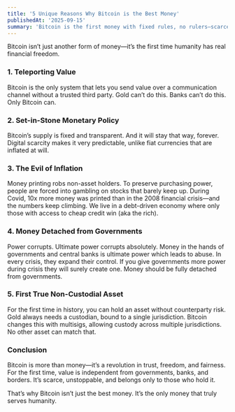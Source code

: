 ```yaml
---
title: '5 Unique Reasons Why Bitcoin is the Best Money'
publishedAt: '2025-09-15'
summary: 'Bitcoin is the first money with fixed rules, no rulers—scarce, borderless, and free from control'
---
```


Bitcoin isn’t just another form of money—it’s the first time humanity has real financial freedom.

### **1. Teleporting Value**

Bitcoin is the only system that lets you send value over a communication channel without a trusted third party. Gold can’t do this. Banks can’t do this. Only Bitcoin can.

### **2. Set-in-Stone Monetary Policy**

Bitcoin’s supply is fixed and transparent. And it will stay that way, forever. Digital scarcity makes it very predictable, unlike fiat currencies that are inflated at will.

### **3. The Evil of Inflation**

Money printing robs non-asset holders. To preserve purchasing power, people are forced into gambling on stocks that barely keep up. During Covid, 10x more money was printed than in the 2008 financial crisis—and the numbers keep climbing. We live in a debt-driven economy where only those with access to cheap credit win (aka the rich).

### **4. Money Detached from Governments**

Power corrupts. Ultimate power corrupts absolutely. Money in the hands of governments and central banks is ultimate power which leads to abuse. In every crisis, they expand their control. If you give governments more power during crisis they will surely create one. Money should be fully detached from governments.

### **5. First True Non-Custodial Asset**

For the first time in history, you can hold an asset without counterparty risk. Gold always needs a custodian, bound to a single jurisdiction. Bitcoin changes this with multisigs, allowing custody across multiple jurisdictions. No other asset can match that.

### **Conclusion**

Bitcoin is more than money—it’s a revolution in trust, freedom, and fairness. For the first time, value is independent from governments, banks, and borders. It’s scarce, unstoppable, and belongs only to those who hold it.

That’s why Bitcoin isn’t just the best money. It’s the only money that truly serves humanity.
